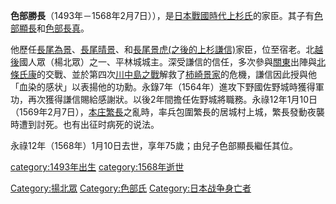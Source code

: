 {{Unreferenced |time=2021-01-01T11:26:59+00:00 }}
{{japanese|japanese=色部 勝長|kana=いろべ かつなが|romaji=Irobe Katsunaga}}
'''色部勝長'''（1493年－1568年2月7日）），是[[戰國_(日本)|日本戰國時代]][[上杉氏|上杉氏]]的家臣。其子有[[色部顯長|色部顯長]]和[[色部長真|色部長真]]。

他歷任[[長尾為景|長尾為景]]、[[長尾晴景|長尾晴景]]、和[[上杉謙信|長尾景虎(之後的上杉謙信)]]家臣，位至宿老。北[[越後|越後]]國人眾（楊北眾）之一、平林城城主。深受謙信的信任，多次參與[[关东地方|關東]]出陣與[[北條氏康|北條氏康]]的交戰、並於第四次[[川中島之戰|川中島之戰]]解救了[[柿崎景家|柿崎景家]]的危機，謙信因此授與他「血染的感状」以表揚他的功勳。永錄7年（1564年）進攻下野國佐野城時獲得軍功，再次獲得謙信賜給感謝狀。以後2年間擔任佐野城將職務。永祿12年1月10日（1569年2月7日），[[本庄繁長|本庄繁長]]之亂時，率兵包圍繁長的居城村上城，繁長發動夜襲時遭到討死。也有出征时病死的说法。

永祿12年（1568年）1月10日去世，享年75歲；由兒子色部顯長繼任其位。

{{DEFAULTSORT:Irobe Katsunaga}}

[[Category:揚北眾|Category:揚北眾]]
[[category:1493年出生|category:1493年出生]]
[[category:1568年逝世|category:1568年逝世]]
[[Category:色部氏|Category:色部氏]]
[[Category:日本战争身亡者|Category:日本战争身亡者]]
{{日本人物小作品}}